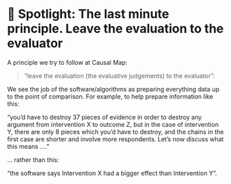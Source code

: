 # 🧠 Spotlight: The last minute principle. Leave the evaluation to the evaluator

A principle we try to follow at Causal Map:

>"leave the evaluation (the evaluative judgements) to the evaluator": 

We see the job of the software/algorithms as preparing everything data up to the point of comparison. For example, to help prepare information like this:

"you'd have to destroy 37 pieces of evidence in order to destroy any argument from intervention X to outcome Z, but in the case of intervention Y, there are only 8 pieces which you'd have to destroy, and the chains in the first case are shorter and involve more respondents. Let's now discuss what this means ...." 

... rather than this: 

"the software says Intervention X had a bigger effect than Intervention Y". 

